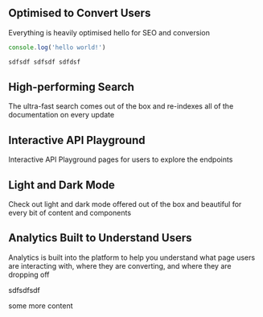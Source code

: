 ## Optimised to Convert Users

Everything is heavily optimised hello for SEO and conversion


```javascript
console.log('hello world!')

sdfsdf sdfsdf sdfdsf
```

## High-performing Search

The ultra-fast search comes out of the box and re-indexes all of the documentation on every update

## Interactive API Playground

Interactive API Playground pages for users to explore the endpoints

## Light and Dark Mode

Check out light and dark mode offered out of the box and beautiful for every bit of content and components

## Analytics Built to Understand Users

Analytics is built into the platform to help you understand what page users are interacting with, where they are converting, and where they are dropping off

sdfsdfsdf

some more content